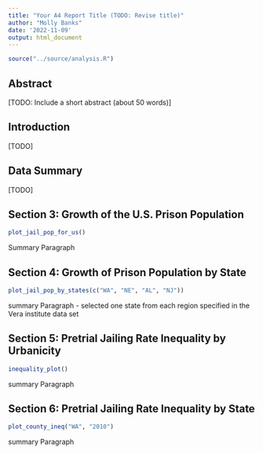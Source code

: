 ```yaml
---
title: "Your A4 Report Title (TODO: Revise title)"
author: "Molly Banks"
date: '2022-11-09'
output: html_document
---
```


```r
source("../source/analysis.R")
```

## Abstract 
[TODO: Include a short abstract (about 50 words)]


## Introduction 
[TODO]

## Data Summary 
[TODO]

## Section 3: Growth of the U.S. Prison Population

```r
plot_jail_pop_for_us()
```

Summary Paragraph 


## Section 4: Growth of Prison Population by State
```r
plot_jail_pop_by_states(c("WA", "NE", "AL", "NJ"))
```

summary Paragraph 
- selected one state from each region specified in the Vera institute data set

## Section 5: Pretrial Jailing Rate Inequality by Urbanicity
```r
inequality_plot()
```

summary Paragraph 

## Section 6: Pretrial Jailing Rate Inequality by State
```r
plot_county_ineq("WA", "2010")
```

summary Paragraph 


